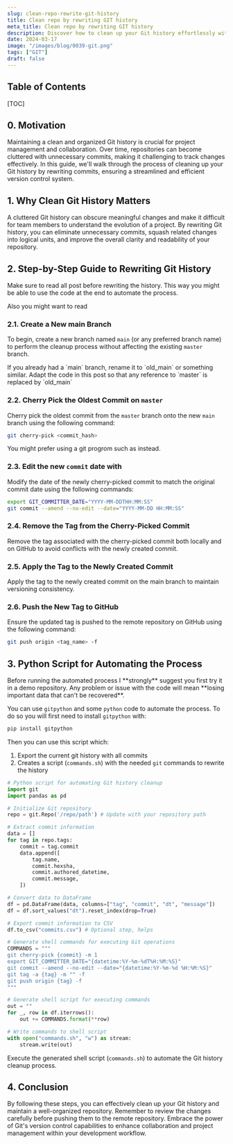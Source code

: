 ```yaml
---
slug: clean-repo-rewrite-git-history
title: Clean repo by rewriting GIT history
meta_title: Clean repo by rewriting GIT history
description: Discover how to clean up your Git history effortlessly with our step-by-step guide. Learn to eliminate unnecessary commits, maintain versioning consistency, and automate the process with Python scripts. Streamline your repository and enhance collaboration today!
date: 2024-03-17
image: "/images/blog/0039-git.png"
tags: ["GIT"]
draft: false
---
```


## Table of Contents

[TOC]

## 0. Motivation

Maintaining a clean and organized Git history is crucial for project management and collaboration.
Over time, repositories can become cluttered with unnecessary commits, making it challenging to track changes effectively.
In this guide, we'll walk through the process of cleaning up your Git history by rewriting commits, ensuring a streamlined and efficient version control system.

## 1. Why Clean Git History Matters

A cluttered Git history can obscure meaningful changes and make it difficult for team members to understand the evolution of a project.
By rewriting Git history, you can eliminate unnecessary commits, squash related changes into logical units, and improve the overall clarity and readability of your repository.

## 2. Step-by-Step Guide to Rewriting Git History

<Notice type="danger">
  Make sure to read all post before rewriting the history.
  This way you might be able to use the code at the end to automate the process.
</Notice>

Also you might want to read <FancyLink linkText="Git Rewriting History" url="https://git-scm.com/book/en/v2/Git-Tools-Rewriting-History"/> 

### 2.1. Create a New main Branch

To begin, create a new branch named `main` (or any preferred branch name) to perform the cleanup process without affecting the existing `master` branch.

<Notice type="warning">
  If you already had a `main` branch, rename it to `old_main` or something similar. Adapt the code in this post so that any reference to `master` is replaced by `old_main`
</Notice>

### 2.2. Cherry Pick the Oldest Commit on `master`

Cherry pick the oldest commit from the `master` branch onto the new `main` branch using the following command:

```sh
git cherry-pick <commit_hash>
```

<Notice type="info">
  You might prefer using a git progrom such as <FancyLink linkText="Sublime Merge" url="https://www.sublimemerge.com/"/> instead.
</Notice>

### 2.3. Edit the new `commit` date with

Modify the date of the newly cherry-picked commit to match the original commit date using the following commands:

```sh
export GIT_COMMITTER_DATE="YYYY-MM-DDTHH:MM:SS"
git commit --amend --no-edit --date="YYYY-MM-DD HH:MM:SS"
```

### 2.4. Remove the Tag from the Cherry-Picked Commit

Remove the tag associated with the cherry-picked commit both locally and on GitHub to avoid conflicts with the newly created commit.

### 2.5. Apply the Tag to the Newly Created Commit

Apply the tag to the newly created commit on the main branch to maintain versioning consistency.


### 2.6. Push the New Tag to GitHub
Ensure the updated tag is pushed to the remote repository on GitHub using the following command:

```bash
git push origin <tag_name> -f
```

## 3. Python Script for Automating the Process

<Notice type="danger">
  Before running the automated process I **strongly** suggest you first try it in a demo repository.
  Any problem or issue with the code will mean **losing important data that can't be recovered**.
</Notice>

You can use `gitpython` and some `python` code to automate the process.
To do so you will first need to install `gitpython` with:

```bash
pip install gitpython
```

Then you can use this script which:

1. Export the current git history with all commits
2. Creates a script (`commands.sh`) with the needed `git` commands to rewrite the history

```python
# Python script for automating Git history cleanup
import git
import pandas as pd

# Initialize Git repository
repo = git.Repo('/repo/path') # Update with your repository path

# Extract commit information
data = []
for tag in repo.tags:
    commit = tag.commit
    data.append([
        tag.name,
        commit.hexsha,
        commit.authored_datetime,
        commit.message,
    ])

# Convert data to DataFrame
df = pd.DataFrame(data, columns=["tag", "commit", "dt", "message"])
df = df.sort_values("dt").reset_index(drop=True)

# Export commit information to CSV
df.to_csv("commits.csv") # Optional step, helps

# Generate shell commands for executing Git operations
COMMANDS = """
git cherry-pick {commit} -m 1
export GIT_COMMITTER_DATE="{datetime:%Y-%m-%dT%H:%M:%S}"
git commit --amend --no-edit --date="{datetime:%Y-%m-%d %H:%M:%S}"
git tag -a {tag} -m "" -f
git push origin {tag} -f
"""

# Generate shell script for executing commands
out = ""
for _, row in df.iterrows():
    out += COMMANDS.format(**row)

# Write commands to shell script
with open("commands.sh", "w") as stream:
    stream.write(out)

```

Execute the generated shell script (`commands.sh`) to automate the Git history cleanup process.

## 4. Conclusion

By following these steps, you can effectively clean up your Git history and maintain a well-organized repository. Remember to review the changes carefully before pushing them to the remote repository. Embrace the power of Git's version control capabilities to enhance collaboration and project management within your development workflow.
